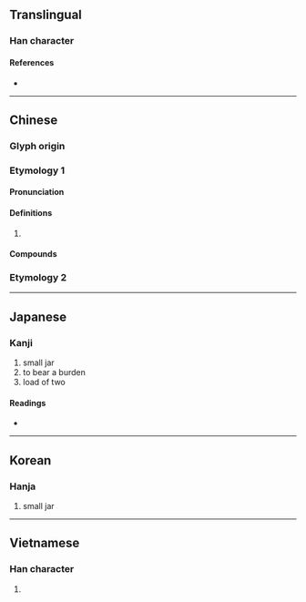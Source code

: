 {{character info/new}}
==Translingual==

===Han character===
{{Han char|rn=9|rad=人|as=13|sn=15|four=27261|canj=ONCR|ids=⿰亻詹}}

====References====
* {{Han ref|kx=0119.180|dkj=01195|dj=0252.150|hdz=10227.010|uh=510B|ud=20747|bh=E4EE|bd=58606}}

----

==Chinese==

===Glyph origin===
{{Han etym}}

===Etymology 1===
{{zh-forms}}

====Pronunciation====
{{zh-pron
|m=dān
|c=daam1
|mc=
|oc=
|cat=
}}

====Definitions====
{{zh-hanzi}}

# {{zh-only|儋縣||儋州}}

====Compounds====
{{zh-der|儋縣|儋州|儋州話}}

===Etymology 2===
{{zh-see|擔|v}}

----

==Japanese==

===Kanji===
{{ja-kanji|grade=|rs=人13}}

# small jar
# to bear a burden
# load of two

====Readings====
* {{ja-readings|on=[[たん]] (tan), [[せん]] (sen), [[ぜん]] (zen)|kun=[[になう]] (ninau), [[にたい]] (nitai), [[こがめ]] (kogame)}}

----

==Korean==

===Hanja===
{{ko-hanja|hangeul=담|rv=dam|mr=tam}}

# small jar

----

==Vietnamese==

===Han character===
{{vi-hantu|[[đam]]|rs=人13}}

# {{defn|lang=vi|sort=人13}}